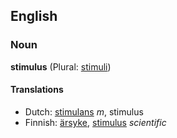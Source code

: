 ==English==

===Noun===
'''stimulus''' (Plural: [[stimuli]])

====Translations====
*Dutch: [[stimulans]] ''m'', stimulus
*Finnish: [[ärsyke]], [[stimulus]] ''scientific''